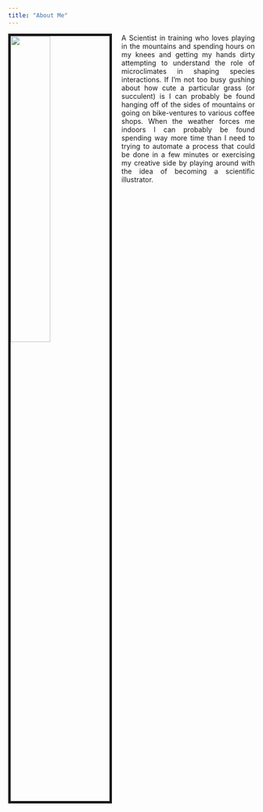 ```yaml
---
title: "About Me"
---
```


<div style="float:left; text-align: justify">
<img src="images/about/side_profile.jpg" style="width:40%; border:5px solid; margin-right: 20px" align="left">
A Scientist in training who loves playing in the mountains and spending hours on my knees and getting my hands dirty attempting to understand the role of microclimates in shaping species interactions. If I'm not too busy gushing about how cute a particular grass (or succulent) is I can probably be found hanging off of the sides of mountains or going on bike-ventures to various coffee shops. When the weather forces me indoors I can probably be found spending way more time than I need to trying to automate a process that could be done in a few minutes or exercising my creative side by playing around with the idea of becoming a scientific illustrator. </div>
